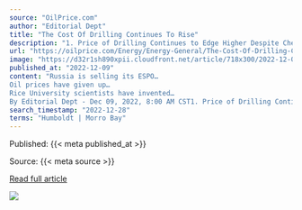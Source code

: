 ```yaml
---
source: "OilPrice.com"
author: "Editorial Dept"
title: "The Cost Of Drilling Continues To Rise"
description: "1. Price of Drilling Continues to Edge Higher Despite Cheaper Raw Materials- According to IHS Markit, the average cost of developing upstream oil and gas assets rose by another 1.8% in Q3 2022 as high industry activity is squeezing availability. - Most of the…"
url: "https://oilprice.com/Energy/Energy-General/The-Cost-Of-Drilling-Continues-To-Rise.html"
image: "https://d32r1sh890xpii.cloudfront.net/article/718x300/2022-12-09_wcy68ivmzr.jpg"
published_at: "2022-12-09"
content: "Russia is selling its ESPO…
Oil prices have given up…
Rice University scientists have invented…
By Editorial Dept - Dec 09, 2022, 8:00 AM CST1. Price of Drilling Continues to Edge Higher Despite C… [+7146 chars]"
search_timestamp: "2022-12-28"
terms: "Humboldt | Morro Bay"
---
```



Published: {{< meta published_at >}}


Source: {{< meta source >}}


[Read full article]({{< meta url >}})



![](`r rmarkdown::metadata$image[1]`)
